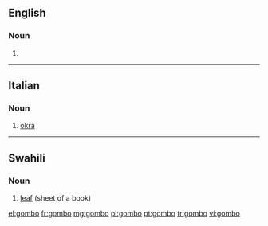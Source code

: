 ==English==

===Noun===
{{en-noun|~}}

# {{alternative form of|gumbo}}

{{Webster 1913}}

----

==Italian==

===Noun===
{{it-noun|m|gombi}}

# [[okra]]

----

==Swahili==

===Noun===
{{sw-noun}}

# [[leaf]] (sheet of a book)

{{tbot entry|Swahili|leaf|2007|November}}

[[el:gombo]]
[[fr:gombo]]
[[mg:gombo]]
[[pl:gombo]]
[[pt:gombo]]
[[tr:gombo]]
[[vi:gombo]]